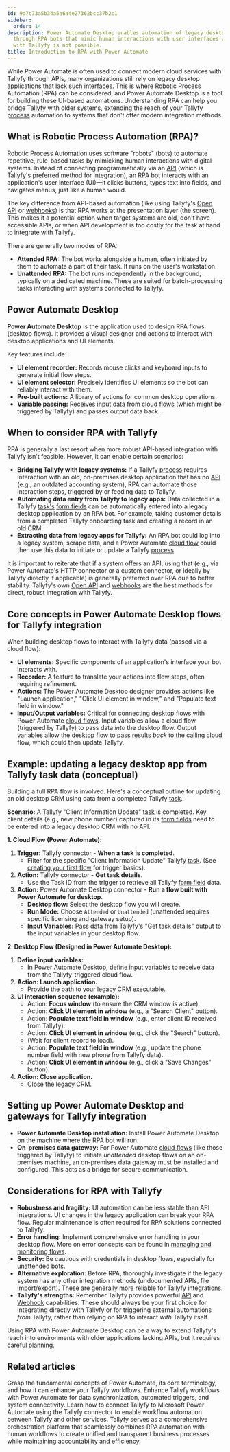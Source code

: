 ```yaml
---
id: 9d7c73a5b34a5a6a4e27362bcc37b2c1
sidebar:
  order: 14
description: Power Automate Desktop enables automation of legacy desktop applications
  through RPA bots that mimic human interactions with user interfaces when API integration
  with Tallyfy is not possible.
title: Introduction to RPA with Power Automate
---
```



While Power Automate is often used to connect modern cloud services with Tallyfy through APIs, many organizations still rely on legacy desktop applications that lack such interfaces. This is where Robotic Process Automation (RPA) can be considered, and Power Automate Desktop is a tool for building these UI-based automations. Understanding RPA can help you bridge Tallyfy with older systems, extending the reach of your Tallyfy [process](/products/pro/tracking-and-tasks/processes/) automation to systems that don't offer modern integration methods.

## What is Robotic Process Automation (RPA)?

Robotic Process Automation uses software "robots" (bots) to automate repetitive, rule-based tasks by mimicking human interactions with digital systems. Instead of connecting programmatically via an [API](/products/pro/integrations/open-api/) (which is Tallyfy's preferred method for integration), an RPA bot interacts with an application's user interface (UI)—it clicks buttons, types text into fields, and navigates menus, just like a human would.

The key difference from API-based automation (like using Tallyfy's [Open API](/products/pro/integrations/open-api/) or [webhooks](/products/pro/integrations/webhooks/)) is that RPA works at the presentation layer (the screen). This makes it a potential option when target systems are old, don't have accessible APIs, or when API development is too costly for the task at hand to integrate with Tallyfy.

There are generally two modes of RPA:

*   **Attended RPA:** The bot works alongside a human, often initiated by them to automate a part of their task. It runs on the user's workstation.
*   **Unattended RPA:** The bot runs independently in the background, typically on a dedicated machine. These are suited for batch-processing tasks interacting with systems connected to Tallyfy.

## Power Automate Desktop

**Power Automate Desktop** is the application used to design RPA flows (desktop flows). It provides a visual designer and actions to interact with desktop applications and UI elements.

Key features include:

*   **UI element recorder:** Records mouse clicks and keyboard inputs to generate initial flow steps.
*   **UI element selector:** Precisely identifies UI elements so the bot can reliably interact with them.
*   **Pre-built actions:** A library of actions for common desktop operations.
*   **Variable passing:** Receives input data from [cloud flows](/products/pro/integrations/middleware/power-automate/understanding-power-automate-basics/) (which might be triggered by Tallyfy) and passes output data back.

## When to consider RPA with Tallyfy

RPA is generally a last resort when more robust API-based integration with Tallyfy isn't feasible. However, it can enable certain scenarios:

*   **Bridging Tallyfy with legacy systems:** If a Tallyfy [process](/products/pro/tracking-and-tasks/processes/) requires interaction with an old, on-premises desktop application that has no [API](/products/pro/integrations/open-api/) (e.g., an outdated accounting system), RPA can automate those interaction steps, triggered by or feeding data to Tallyfy.
*   **Automating data entry from Tallyfy to legacy apps:** Data collected in a Tallyfy [task's](/products/pro/tracking-and-tasks/tasks/) [form fields](/products/pro/tracking-and-tasks/tasks/what-are-form-fields-in-tallyfy/) can be automatically entered into a legacy desktop application by an RPA bot. For example, taking customer details from a completed Tallyfy onboarding task and creating a record in an old CRM.
*   **Extracting data from legacy apps for Tallyfy:** An RPA bot could log into a legacy system, scrape data, and a Power Automate [cloud flow](/products/pro/integrations/middleware/power-automate/understanding-power-automate-basics/) could then use this data to initiate or update a Tallyfy [process](/products/pro/tracking-and-tasks/processes/).

It is important to reiterate that if a system offers an API, using that (e.g., via Power Automate's HTTP connector or a custom connector, or ideally by Tallyfy directly if applicable) is generally preferred over RPA due to better stability. Tallyfy's own [Open API](/products/pro/integrations/open-api/) and [webhooks](/products/pro/integrations/webhooks/) are the best methods for direct, robust integration with Tallyfy.

## Core concepts in Power Automate Desktop flows for Tallyfy integration

When building desktop flows to interact with Tallyfy data (passed via a cloud flow):

*   **UI elements:** Specific components of an application's interface your bot interacts with.
*   **Recorder:** A feature to translate your actions into flow steps, often requiring refinement.
*   **Actions:** The Power Automate Desktop designer provides actions like "Launch application," "Click UI element in window," and "Populate text field in window."
*   **Input/Output variables:** Critical for connecting desktop flows with Power Automate [cloud flows](/products/pro/integrations/middleware/power-automate/understanding-power-automate-basics/). Input variables allow a cloud flow (triggered by Tallyfy) to pass data *into* the desktop flow. Output variables allow the desktop flow to pass results *back* to the calling cloud flow, which could then update Tallyfy.

## Example: updating a legacy desktop app from Tallyfy task data (conceptual)

Building a full RPA flow is involved. Here's a conceptual outline for updating an old desktop CRM using data from a completed Tallyfy [task](/products/pro/tracking-and-tasks/tasks/).

**Scenario:** A Tallyfy "Client Information Update" [task](/products/pro/tracking-and-tasks/tasks/) is completed. Key client details (e.g., new phone number) captured in its [form fields](/products/pro/tracking-and-tasks/tasks/what-are-form-fields-in-tallyfy/) need to be entered into a legacy desktop CRM with no API.

**1. Cloud Flow (Power Automate):**

<Steps>

1.  **Trigger:** Tallyfy connector - **When a task is completed**.
    *   Filter for the specific "Client Information Update" Tallyfy [task](/products/pro/tracking-and-tasks/tasks/). (See [creating your first flow](/products/pro/integrations/middleware/power-automate/creating-your-first-flow-in-power-automate/) for trigger basics).
2.  **Action:** Tallyfy connector - **Get task details**.
    *   Use the Task ID from the trigger to retrieve all Tallyfy [form field](/products/pro/tracking-and-tasks/tasks/what-are-form-fields-in-tallyfy/) data.
3.  **Action:** Power Automate Desktop connector - **Run a flow built with Power Automate for desktop**.
    *   **Desktop flow:** Select the desktop flow you will create.
    *   **Run Mode:** Choose `Attended` or `Unattended` (unattended requires specific licensing and gateway setup).
    *   **Input Variables:** Pass data from Tallyfy's "Get task details" output to the input variables in your desktop flow.



</Steps>

**2. Desktop Flow (Designed in Power Automate Desktop):**

<Steps>

1.  **Define input variables:**
    *   In Power Automate Desktop, define input variables to receive data from the Tallyfy-triggered cloud flow.
2.  **Action: Launch application.**
    *   Provide the path to your legacy CRM executable.
3.  **UI interaction sequence (example):**
    *   Action: **Focus window** (to ensure the CRM window is active).
    *   Action: **Click UI element in window** (e.g., a "Search Client" button).
    *   Action: **Populate text field in window** (e.g., enter client ID received from Tallyfy).
    *   Action: **Click UI element in window** (e.g., click the "Search" button).
    *   (Wait for client record to load).
    *   Action: **Populate text field in window** (e.g., update the phone number field with new phone from Tallyfy data).
    *   Action: **Click UI element in window** (e.g., click a "Save Changes" button).
4.  **Action: Close application.**
    *   Close the legacy CRM.

</Steps>

## Setting up Power Automate Desktop and gateways for Tallyfy integration

*   **Power Automate Desktop installation:** Install Power Automate Desktop on the machine where the RPA bot will run.
*   **On-premises data gateway:** For Power Automate [cloud flows](/products/pro/integrations/middleware/power-automate/understanding-power-automate-basics/) (like those triggered by Tallyfy) to initiate *unattended* desktop flows on an on-premises machine, an on-premises data gateway must be installed and configured. This acts as a bridge for secure communication.

## Considerations for RPA with Tallyfy

*   **Robustness and fragility:** UI automation can be less stable than API integrations. UI changes in the legacy application can break your RPA flow. Regular maintenance is often required for RPA solutions connected to Tallyfy.
*   **Error handling:** Implement comprehensive error handling in your desktop flow. More on error concepts can be found in [managing and monitoring flows](/products/pro/integrations/middleware/power-automate/managing-and-monitoring-power-automate-flows/).
*   **Security:** Be cautious with credentials in desktop flows, especially for unattended bots.
*   **Alternative exploration:** Before RPA, thoroughly investigate if the legacy system has any other integration methods (undocumented APIs, file import/export). These are generally more reliable for Tallyfy integrations.
*   **Tallyfy's strengths:** Remember Tallyfy provides powerful [API](/products/pro/integrations/open-api/) and [Webhook](/products/pro/integrations/webhooks/) capabilities. These should always be your first choice for integrating directly with Tallyfy or for triggering external automations *from* Tallyfy, rather than relying on RPA to interact *with* Tallyfy itself.

Using RPA with Power Automate Desktop can be a way to extend Tallyfy's reach into environments with older applications lacking APIs, but it requires careful planning.


## Related articles
<CardGrid>
<LinkTitleCard header="<b>Power Automate > Understanding Power Automate basics</b>" href="/products/pro/integrations/middleware/power-automate/understanding-power-automate-basics/" > Grasp the fundamental concepts of Power Automate, its core terminology, and how it can enhance your Tallyfy workflows. </LinkTitleCard>
<LinkTitleCard header="<b>Middleware > Power Automate</b>" href="/products/pro/integrations/middleware/power-automate/" > Enhance Tallyfy workflows with Power Automate for data synchronization, automated triggers, and system connectivity. </LinkTitleCard>
<LinkTitleCard header="<b>Power Automate > Connect Tallyfy to Power Automate</b>" href="/products/pro/integrations/middleware/power-automate/how-can-i-integrate-tallyfy-with-microsoft-power-automate/" > Learn how to connect Tallyfy to Microsoft Power Automate using the Tallyfy connector to enable workflow automation between Tallyfy and other services. </LinkTitleCard>
<LinkTitleCard header="<b>Open Api > Combining RPA systems and human operators</b>" href="/products/pro/integrations/open-api/how-does-tallyfy-combine-rpa-systems-and-human-operators/" > Tallyfy serves as a comprehensive orchestration platform that seamlessly combines RPA automation with human workflows to create unified and transparent business processes while maintaining accountability and efficiency. </LinkTitleCard>
</CardGrid>